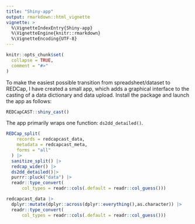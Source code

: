 ```yaml
---
title: "Shiny-app"
output: rmarkdown::html_vignette
vignette: >
  %\VignetteIndexEntry{Shiny-app}
  %\VignetteEngine{knitr::rmarkdown}
  %\VignetteEncoding{UTF-8}
---
```


```r
knitr::opts_chunk$set(
  collapse = TRUE,
  comment = "#>"
)
```

To make the easiest possible transition from spreadsheet/dataset to REDCap, I have created a small app, which adds a graphical interface to the casting of a data dictionary and data upload. Install the package and launch the app as follows:

```r
REDCapCAST::shiny_cast()
```

The app primarily wraps one function: `ds2dd_detailed()`.

```r
REDCap_split(
    records = redcapcast_data,
    metadata = redcapcast_meta,
    forms = "all"
  ) |> 
  sanitize_split() |> 
  redcap_wider() |> 
  ds2dd_detailed()|>  
  purrr::pluck("data") |> 
  readr::type_convert( 
      col_types = readr::cols(.default = readr::col_guess()))
```


```r
redcapcast_data |> 
  dplyr::mutate(dplyr::across(dplyr::everything(),as.character)) |>  
  readr::type_convert( 
      col_types = readr::cols(.default = readr::col_guess()))
```


